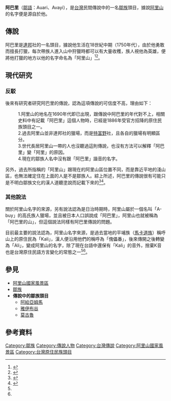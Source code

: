 '''阿巴里'''（[[鄒語|鄒語]]：Auari、Avayi），是[[台灣|台灣]]民間傳說中的一名[[鄒族|鄒族]]頭目，據說[[阿里山山脈|阿里山]]的名字便是源自於他。

==傳說==
阿巴里是[[達邦|達邦]]社的一名頭目，據說他生活在18世紀中期（1750年代），由於他勇敢而擅長打獵，每次帶族人進入山中狩獵時都可以有大量收穫，族人視他為英雄，便將他打獵的地方以他的名字命名為「阿里山」<ref name="鄒族神話與傳說">{{cite web|author=達西烏拉彎‧畢馬|title=鄒族神話與傳說|url=https://www.books.com.tw/products/0010227292|publisher=晨星|isbn=9574554570|accessdate=2003-07-15|archive-date=2019-08-06|archive-url=https://web.archive.org/web/20190806061150/https://www.books.com.tw/products/0010227292|dead-url=no}}</ref><ref>{{cite web|url=https://www.th.gov.tw/epaper/site/page/38/465|title=歷史的阿里山與鄒族|accessdate=}}</ref>。
==現代研究==
===反駁===
後來有研究者研究阿巴里的傳說，認為這項傳說的可信度不高，理由如下：
:1.阿里山的地名在1690年代即已出現，跟傳說中阿巴里的年代對不上，相關史料中有記載「阿巴里」這個人物時，已經是1886年受官方招降的原住民族頭目之一。
:2.過去阿里山並非達邦社的獵場，而是[[特富野|特富野]]社，且各自的獵場有明顯區分。
:3.世代長居阿里山一帶的人也沒聽過這則傳說，也沒有方法可以解釋「阿巴里」變「阿里」的原因。
:4.現在的鄒族人名中沒有跟「阿巴里」諧音的名字。
另外，過去所指稱的「阿里山」跟現在的阿里山區位置不同，而是靠近平地的淺山區，也無法確定住在上面的人是不是鄒族人。綜上所述，阿巴里的傳說很有可能只是不明白鄒族文化的漢人道聽塗說而記載下來的<ref name="太陽照射的地方">{{cite web|url=https://www.hanyitea.tw/single-post/ali/|title=「太陽照射的地方」阿里山的由來，阿巴里的迷樣傳說。|accessdate=2020-01-23|archive-date=2021-03-04|archive-url=https://web.archive.org/web/20210304092615/https://www.hanyitea.tw/single-post/ali/|dead-url=no}}</ref><ref name="阿里山的大烏龍？">{{cite web|author=陳玉峰|url=http://old.ltn.com.tw/2003/new/nov/14/life/article-1.htm|title=阿里山的大烏龍？|accessdate=|archive-date=2018-05-16|archive-url=https://web.archive.org/web/20180516013504/http://old.ltn.com.tw/2003/new/nov/14/life/article-1.htm|dead-url=no}}</ref>。
===其他說法===
關於阿里山名字的來源，另有說法認為是日治時期時，阿里山屬於一個名叫「A-buy」的高氏族人獵場，並且被日本人口誤說成「阿巴里」，阿里山也就被稱為「阿巴里的山」，但這個說法同樣有阿巴里傳說的問題。

目前最主要的說法認為，阿里山名字來源，是過去當地的平埔族（[[馬卡道族|馬卡道族]]）稱呼山上的原住民為「Kali」，漢人便沿用他們的稱呼為「傀儡番」，後來傳開之後轉變為「Ali」，變成阿里山的名字，除了現在台語中還保有「Kali」的音外，捨棄K音也是台灣原住民語方言變化的常態之一<ref name="太陽照射的地方" /><ref name="阿里山的大烏龍？" />。

==參見==
*[[阿里山國家風景區|阿里山國家風景區]]
*[[鄒族|鄒族]]
*'''傳說中的鄒族頭目'''
**[[阿給亞姆馬|阿給亞姆馬]]
**[[雅伊布谷|雅伊布谷]]
**[[莫古魯|莫古魯]]

==參考資料==
{{reflist}}
[[Category:鄒族|Category:鄒族]]
[[Category:傳說人物|Category:傳說人物]]
[[Category:台灣傳說|Category:台灣傳說]]
[[Category:阿里山國家風景區|Category:阿里山國家風景區]]
[[Category:台灣原住民族頭目|Category:台灣原住民族頭目]]